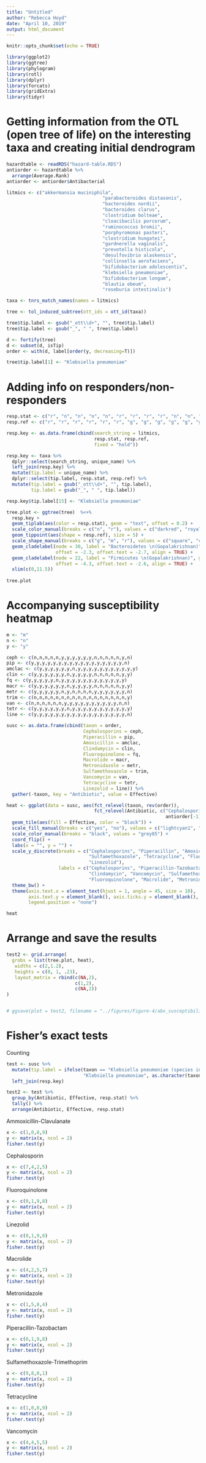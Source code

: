 ```yaml
---
title: "Untitled"
author: "Rebecca Hoyd"
date: "April 10, 2019"
output: html_document
---
```


```r
knitr::opts_chunk$set(echo = TRUE)

library(ggplot2)
library(ggtree)
library(phylogram)
library(rotl)
library(dplyr)
library(forcats)
library(gridExtra)
library(tidyr)
```

# Getting information from the OTL (open tree of life) on the interesting taxa and creating initial dendrogram

```r
hazardtable <- readRDS("hazard-table.RDS")
antiorder <- hazardtable %>%
  arrange(Average.Rank) 
antiorder <- antiorder$Antibacterial

litmics <- c("akkermansia muciniphila",
                                   "parabacteroides distasonis",
                                   "bacteroides nordii",
                                   "bacteroides clarus",
                                   "clostridium bolteae",
                                   "cloacibacilis porcorum",
                                   "ruminococcus bromii",
                                   "porphyromonas pasteri",
                                   "clostridium hungatei",
                                   "gardnerella vaginalis",
                                   "prevotella histicola",
                                   "desulfovibrio alaskensis",
                                   "collinsella aerofaciens",
                                   "bifidobacterium adolescentis",
                                   "klebsiella pneumoniae",
                                   "bifidobacterium longum",
                                   "blautia obeum",
                                   "roseburia intestinalis")

taxa <- tnrs_match_names(names = litmics)

tree <- tol_induced_subtree(ott_ids = ott_id(taxa))

tree$tip.label <- gsub("_ott\\d+", "", tree$tip.label)
tree$tip.label <- gsub("_", " ", tree$tip.label)

d <- fortify(tree)
d <- subset(d, isTip)
order <- with(d, label[order(y, decreasing=T)])

tree$tip.label[1] <- "Klebsiella pneumoniae"
```


# Adding info on responders/non-responders

```r
resp.stat <- c("r", "n", "n", "n", "n", "r", "r", "r", "r", "n", "n", "n", "r", "r", "r", "r", "n", "n")
resp.ref <- c("r", "r", "r", "r", "r", "r", "g", "g", "g", "g", "g", "g", "m", "m", "m", "m", "m", "m")

resp.key <- as.data.frame(cbind(search_string = litmics,
                                resp.stat, resp.ref,
                                fixed = "hold"))

resp.key <- taxa %>%
  dplyr::select(search_string, unique_name) %>%
  left_join(resp.key) %>%
  mutate(tip.label = unique_name) %>%
  dplyr::select(tip.label, resp.stat, resp.ref) %>%
  mutate(tip.label = gsub("_ott\\d+", "", tip.label),
         tip.label = gsub("_", " ", tip.label))

resp.key$tip.label[15] <- "Klebsiella pneumoniae"
```

```r
tree.plot <- ggtree(tree)  %<+%
  resp.key + 
  geom_tiplab(aes(color = resp.stat), geom = "text", offset = 0.2) +
  scale_color_manual(breaks = c("n", "r"), values = c("darkred", "royalblue")) +
  geom_tippoint(aes(shape = resp.ref), size = 5) +
  scale_shape_manual(breaks = c("g", "m", "r"), values = c("square", "circle", "triangle")) +
  geom_cladelabel(node = 30, label = "Bacteroidetes \n(Gopalakrishnan)", geom = "text", color = "darkred",
                  offset = -2.3, offset.text = -2.7, align = TRUE) +
  geom_cladelabel(node = 22, label = "Firmicutes \n(Gopalakrishnan)", geom = "text", color = "royalblue",
                  offset = -4.3, offset.text = -2.6, align = TRUE) +
  xlim(c(0,11.5)) 
  
tree.plot
```


# Accompanying susceptibility heatmap
```r
m <- "m"
n <- "n"
y <- "y"

ceph <- c(n,n,n,n,n,y,y,y,y,y,y,n,n,n,n,n,y,n)
pip <- c(y,y,y,y,y,y,y,y,y,y,y,y,y,y,y,y,y,n)
amclac <- c(y,y,y,y,y,y,n,y,y,y,y,y,y,y,y,y,y,y)
clin <- c(y,y,y,y,y,y,n,y,y,y,y,n,n,n,n,n,y,y)
fq <- c(y,y,y,y,y,n,y,y,y,y,y,y,y,y,y,y,y,y)
macr <- c(y,y,y,y,y,y,n,y,y,y,y,n,n,n,n,n,y,y)
metr <- c(y,y,y,y,y,n,y,n,n,n,n,y,y,y,y,y,y,n)
trim <- c(n,n,n,n,n,n,n,n,n,n,n,n,n,n,n,n,n,y)
van <- c(n,n,n,n,n,n,y,y,y,y,y,y,y,y,y,y,n,n)
tetr <- c(y,y,y,y,y,y,n,y,y,y,y,y,y,y,y,y,y,y)
line <- c(y,y,y,y,y,y,y,y,y,y,y,y,y,y,y,y,y,n)

susc <- as.data.frame(cbind(taxon = order, 
                            Cephalosporins = ceph, 
                            Piperacillin = pip, 
                            Amoxicillin = amclac,  
                            Clindamycin = clin, 
                            Fluoroquinolone = fq, 
                            Macrolide = macr, 
                            Metronidazole = metr, 
                            Sulfamethoxazole = trim, 
                            Vancomycin = van, 
                            Tetracycline = tetr, 
                            Linezolid = line)) %>%
  gather(-taxon, key = "Antibiotic", value = Effective)
```

```r
heat <- ggplot(data = susc, aes(fct_relevel(taxon, rev(order)), 
                                fct_relevel(Antibiotic, c("Cephalosporins", "Piperacillin", "Amoxicillin",
                                                          antiorder[-1])))) + 
  geom_tile(aes(fill = Effective, color = "black")) +
  scale_fill_manual(breaks = c("yes", "no"), values = c("lightcyan1", "seagreen")) +
  scale_color_manual(breaks = "black", values = "grey85") +
  coord_flip() +
  labs(x = "", y = "") +
  scale_y_discrete(breaks = c("Cephalosporins", "Piperacillin", "Amoxicillin", "Clindamycin", "Vancomycin",
                              "Sulfamethoxazole", "Tetracycline", "Fluoroquinolone", "Macrolide", "Metronidazole",
                              "Linezolid"),
                   labels = c("Cephalosporins", "Piperacillin-Tazobactam", "Amoxicillin-Clavulanate", 
                              "Clindamycin", "Vancomycin", "Sulfamethoxazole-Trimethoprim", "Tetracycline",
                              "Fluoroquinolone", "Macrolide", "Metronidazole", "Linezolid")) +
  theme_bw() +
  theme(axis.text.x = element_text(hjust = 1, angle = 45, size = 10),
        axis.text.y = element_blank(), axis.ticks.y = element_blank(),
        legend.position = "none")

heat
```

# Arrange and save the results

```r

test2 <- grid.arrange(
  grobs = list(tree.plot, heat),
   widths = c(2,1.2),
   heights = c(0, 1, .23),
   layout_matrix = rbind(c(NA,2),
                         c(1,2),
                         c(NA,2))
) 


# ggsave(plot = test2, filename = "../figures/Figure-4/abx_susceptibility_dendrogram.png", device = "png", height = 8, width = 9)

```

# Fisher's exact tests

Counting
```r
test <- susc %>%
  mutate(tip.label = ifelse(taxon == "Klebsiella pneumoniae (species in domain Eukaryota)", 
                            "Klebsiella pneumoniae", as.character(taxon))) %>%
  left_join(resp.key)

test2 <- test %>%
  group_by(Antibiotic, Effective, resp.stat) %>%
  tally() %>%
  arrange(Antibiotic, Effective, resp.stat)
```

Ammoxicillin-Clavulanate
```r
x <- c(1,0,8,9)
y <- matrix(x, ncol = 2)
fisher.test(y)
```

Cephalosporin
```r
x <- c(7,4,2,5)
y <- matrix(x, ncol = 2)
fisher.test(y)
```

Fluoroquinolone
```r
x <- c(0,1,9,8)
y <- matrix(x, ncol = 2)
fisher.test(y)
```


Linezolid
```r
x <- c(0,1,9,8)
y <- matrix(x, ncol = 2)
fisher.test(y)
```

Macrolide
```r
x <- c(4,2,5,7)
y <- matrix(x, ncol = 2)
fisher.test(y)
```

Metronidazole
```r
x <- c(1,5,8,4)
y <- matrix(x, ncol = 2)
fisher.test(y)
```

Piperacillin-Tazobactam
```r
x <- c(0,1,9,8)
y <- matrix(x, ncol = 2)
fisher.test(y)
```

Sulfamethoxazole-Trimethoprim
```r
x <- c(9,8,0,1)
y <- matrix(x, ncol = 2)
fisher.test(y)
```

Tetracycline
```r
x <- c(1,0,8,9)
y <- matrix(x, ncol = 2)
fisher.test(y)
```

Vancomycin
```r
x <- c(4,4,5,5)
y <- matrix(x, ncol = 2)
fisher.test(y)
```


